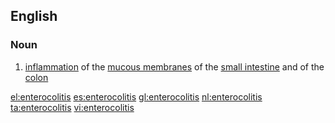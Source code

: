 ==English==

===Noun===
{{en-noun|-}}

#{{medicine}} [[inflammation]] of the [[mucous membrane]]s of the [[small intestine]] and of the [[colon]]

[[el:enterocolitis]]
[[es:enterocolitis]]
[[gl:enterocolitis]]
[[nl:enterocolitis]]
[[ta:enterocolitis]]
[[vi:enterocolitis]]